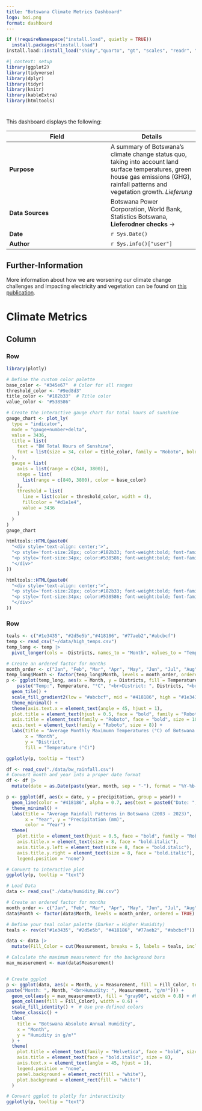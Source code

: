 ```yaml
---
title: "Botswana Climate Metrics Dashboard"
logo: boi.png
format: dashboard
---
```


```r

if (!requireNamespace("install.load", quietly = TRUE)) 
  install.packages("install.load")
install.load::install_load("shiny","quarto", "gt", "scales", "readr", "dplyr", "knitr", "ggplot2", "ggrepel",  "kableExtra", "htmltools")
```

```r
#| context: setup
library(ggplot2)
library(tidyverse)
library(dplyr)
library(tidyr)
library(knitr)
library(kableExtra)
library(htmltools)
```
#  {.sidebar}

This dashboard displays the following:

| **Field**     | **Details** |
|--------------|------------|
| **Purpose**  | A summary of Botswana's climate change status quo, taking into account land surface temperatures, green house gas emissions (GHG), rainfall patterns and vegetation growth. *Lieferung*  |  
| **Data Sources** | Botswana Power Corporation,  World Bank, Statistics Botswana, **Lieferodner checks** ->  |  
| **Date**     | `r Sys.Date()`  |  
| **Author**   | `r Sys.info()["user"]` |   
::: {.callout-note collapse="true"}

## Further-Information

More information about how we are worsening our climate change challenges and impacting electricity and vegetation can be found on [this publication](https://link.springer.com/article/10.1007/s41976-024-00171-7).
:::

# Climate Metrics {orientation="columns"}
## Column {width="70%"}
### Row {height=30%}

```r
library(plotly)

# Define the custom color palette
base_color <- "#345e67"  # Color for all ranges
threshold_color <- "#9ed8d3"
title_color <- "#182b33"  # Title color
value_color <- "#538586" 

# Create the interactive gauge chart for total hours of sunshine
gauge_chart <- plot_ly(
  type = "indicator",
  mode = "gauge+number+delta",
  value = 3436,  
  title = list(
    text = "BW Total Hours of Sunshine",
    font = list(size = 34, color = title_color, family = "Roboto", bold = TRUE) 
  ),
  gauge = list(
    axis = list(range = c(840, 3800)), 
    steps = list(
      list(range = c(840, 3800), color = base_color) 
    ),
    threshold = list(
      line = list(color = threshold_color, width = 4),  
      fillcolor = "#d1e1e4",  
      value = 3436  
    )
  )
)
gauge_chart
```
::: {.valuebox icon="thermometer-half" color="light"}
```r
htmltools::HTML(paste0(
  "<div style='text-align: center;'>",
  "<p style='font-size:28px; color:#182b33; font-weight:bold; font-family: Roboto;''>Average Temperature</p>",
  "<p style='font-size:34px; color:#538586; font-weight:bold; font-family: Roboto;''>", 24.5, "°C", "</p>",
  "</div>"
))
```
:::

::: {.valuebox icon="arrow-up" color="light"}
```r
htmltools::HTML(paste0(
  "<div style='text-align: center;'>",
  "<p style='font-size:28px; color:#182b33; font-weight:bold; font-family: Roboto;''>Temperature Increase / annum</p>",
  "<p style='font-size:34px; color:#538586; font-weight:bold; font-family: Roboto;''>", "+", 2.1, "°C", "</p>",
  "</div>"
))
```
:::

### Row {height="40%" .tabset}

```r
teals <- c("#1e3435", "#2d5e5b","#418186", "#77aeb2","#abcbcf")
temp <- read_csv("~/data/high_temps.csv")
temp_long <- temp |>
  pivot_longer(cols = -Districts, names_to = "Month", values_to = "Temperature")

# Create an ordered factor for months
month_order <- c("Jan", "Feb", "Mar", "Apr", "May", "Jun", "Jul", "Aug", "Sep", "Oct", "Nov", "Dec")
temp_long$Month <- factor(temp_long$Month, levels = month_order, ordered = TRUE)
p <- ggplot(temp_long, aes(x = Month, y = Districts, fill = Temperature, text = 
    paste("Temp:", Temperature, "°C", "<br>District: ", Districts, "<br>Month: ", Month))) +
  geom_tile() +
  scale_fill_gradient2(low = "#abcbcf", mid = "#418186", high = "#1e3435", midpoint = mean(temp_long$Temperature)) +
  theme_minimal() +
  theme(axis.text.x = element_text(angle = 45, hjust = 1),
  plot.title = element_text(hjust = 0.5, face = "bold", family = "Roboto", size = 12),
  axis.title = element_text(family = "Roboto", face = "bold", size = 10),
  axis.text = element_text(family = "Roboto", size = 8)) +
  labs(title = "Average Monthly Maximumn Temperatures (°C) of Botswana Districts",
       x = "Month",
       y = "District",
       fill = "Temperature (°C)")

ggplotly(p, tooltip = "text")
```

```r
df <- read_csv("./data/bw_rainfall.csv")
# Convert month and year into a proper date format
df <- df |>
  mutate(date = as.Date(paste(year, month, sep = "-"), format = "%Y-%b-%d"))

p <- ggplot(df, aes(x = date, y = precipitation, group = year)) +
  geom_line(color = "#418186", alpha = 0.7, aes(text = paste0("Date: ", date, "<br>Rain: ", precipitation, " mm"))) +
  theme_minimal() +
  labs(title = "Average Rainfall Patterns in Botswana (2003 - 2023)",
       x = "Year", y = "Precipitation (mm)",
       color = "Year") +
  theme(
    plot.title = element_text(hjust = 0.5, face = "bold", family = "Roboto", size = 14),
    axis.title.x = element_text(size = 8, face = "bold.italic"),
    axis.title.y.left = element_text(size = 8, face = "bold.italic"),
    axis.title.y.right = element_text(size = 8, face = "bold.italic"),
    legend.position = "none")

# Convert to interactive plot
ggplotly(p, tooltip = "text")

```
```r
# Load Data
data <- read_csv("./data/humidity_BW.csv")

# Create an ordered factor for months
month_order <- c("Jan", "Feb", "Mar", "Apr", "May", "Jun", "Jul", "Aug", "Sep", "Oct", "Nov", "Dec")
data$Month <- factor(data$Month, levels = month_order, ordered = TRUE)

# Define your teal color palette (Darker = Higher Humidity)
teals <- rev(c("#1e3435", "#2d5e5b", "#418186", "#77aeb2", "#abcbcf"))

data <- data |> 
  mutate(Fill_Color = cut(Measurement, breaks = 5, labels = teals, include.lowest = TRUE))

# Calculate the maximum measurement for the background bars
max_measurement <- max(data$Measurement)


# Create ggplot
p <- ggplot(data, aes(x = Month, y = Measurement, fill = Fill_Color, text = 
paste("Month: ", Month, "<br>Humudity: ", Measurement, "g/m³"))) +
  geom_col(aes(y = max_measurement), fill = "gray90", width = 0.8) + #here we create the nice background gray bars
  geom_col(aes(fill = Fill_Color), width = 0.6) +
  scale_fill_identity() +  # Use pre-defined colors
  theme_classic() +
  labs(
    title = "Botswana Absolute Annual Humidity",
    x = "Month",
    y = "Humidity in g/m³"
  ) +
  theme(
    plot.title = element_text(family = "Helvetica", face = "bold", size = 12, hjust = 0.5, color = "#1e3435"),
    axis.title = element_text(face = "bold.italic", size = 8),
    axis.text.x = element_text(angle = 45, hjust = 1),
    legend.position = "none", 
    panel.background = element_rect(fill = "white"),
    plot.background = element_rect(fill = "white")
  )

# Convert ggplot to plotly for interactivity
ggplotly(p, tooltip = "text")
```

